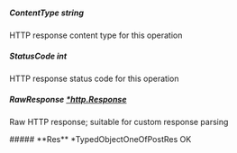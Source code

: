 
##### **ContentType** string
HTTP response content type for this operation

##### **StatusCode** int
HTTP response status code for this operation

##### **RawResponse** [*http.Response](https://pkg.go.dev/net/http#Response)
Raw HTTP response; suitable for custom response parsing

<Collapsible>
    ##### **Res** *TypedObjectOneOfPostRes
    OK
    <Collapsible.Break/>
    <TypedObjectOneOfPostRes/>
</Collapsible>

